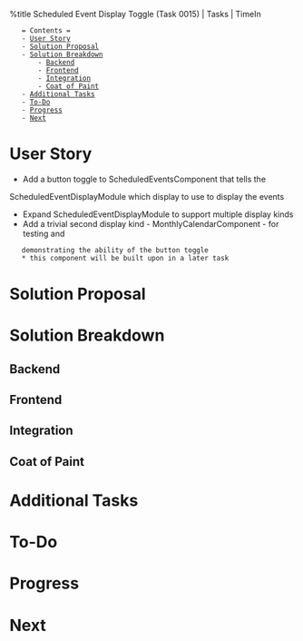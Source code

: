 %title Scheduled Event Display Toggle (Task 0015) | Tasks | TimeIn

    = Contents =
    - [[#User Story|User Story]]
    - [[#Solution Proposal|Solution Proposal]]
    - [[#Solution Breakdown|Solution Breakdown]]
        - [[#Solution Breakdown#Backend|Backend]]
        - [[#Solution Breakdown#Frontend|Frontend]]
        - [[#Solution Breakdown#Integration|Integration]]
        - [[#Solution Breakdown#Coat of Paint|Coat of Paint]]
    - [[#Additional Tasks|Additional Tasks]]
    - [[#To-Do|To-Do]]
    - [[#Progress|Progress]]
    - [[#Next|Next]]

= User Story =
* Add a button toggle to ScheduledEventsComponent that tells the
ScheduledEventDisplayModule which display to use to display the events
* Expand ScheduledEventDisplayModule to support multiple display kinds
* Add a trivial second display kind - MonthlyCalendarComponent - for testing and
    demonstrating the ability of the button toggle
    * this component will be built upon in a later task
= Solution Proposal =
= Solution Breakdown =
== Backend ==
== Frontend ==
== Integration ==
== Coat of Paint ==
= Additional Tasks =
= To-Do =
= Progress =
= Next =



